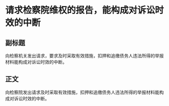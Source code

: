 # 请求检察院维权的报告，能构成对诉讼时效的中断
## 副标题
向检察机关发出请求，要求及时采取有效措施，扣押和追缴债务人违法所得的举报材料能构成对诉讼时效的中断。
## 正文
向检察院发出请求及时采取有效措施，扣押和追缴债务人违法所得的举报材料能构成对诉讼时效的中断。
